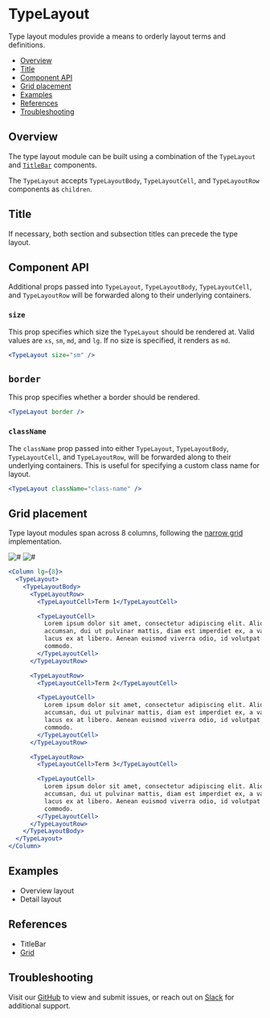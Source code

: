 

# TypeLayout

Type layout modules provide a means to orderly layout terms and definitions.

- [Overview](#overview)
- [Title](#title)
- [Component API](#component-api)
- [Grid placement](#grid-placement)
- [Examples](#examples)
- [References](#references)
- [Troubleshooting](#troubleshooting)

## Overview

The type layout module can be built using a combination of the `TypeLayout` and [`TitleBar`](#references) components.

The `TypeLayout` accepts `TypeLayoutBody`, `TypeLayoutCell`, and `TypeLayoutRow` components as `children`.

<Canvas>
  <Story
    id="patterns-unstable-layout-modules-typelayout--default"
    parameters={parameters}
  />
</Canvas>

## Title

If necessary, both section and subsection titles can precede the type layout.

<Canvas>
  <Story
    id="patterns-unstable-layout-modules-typelayout--title"
    parameters={parameters}
  />
</Canvas>

## Component API

<ArgsTable />

Additional props passed into `TypeLayout`, `TypeLayoutBody`, `TypeLayoutCell`, and `TypeLayoutRow` will be forwarded along to their underlying containers.

### `size`

This prop specifies which size the `TypeLayout` should be rendered at. Valid values are `xs`, `sm`, `md`, and `lg`. If no size is specified, it renders as `md`.

<Canvas withSource="none">
  <Default parameters={parameters} size="sm" />
</Canvas>

```jsx
<TypeLayout size="sm" />
```

## `border`

This prop specifies whether a border should be rendered.

<Canvas withSource="none">
  <Default parameters={parameters} border />
</Canvas>

```jsx
<TypeLayout border />
```

### `className`

The `className` prop passed into either `TypeLayout`, `TypeLayoutBody`, `TypeLayoutCell`, and `TypeLayoutRow`, will be forwarded along to their underlying containers. This is useful for specifying a custom class name for layout.

```jsx
<TypeLayout className="class-name" />
```

## Grid placement

Type layout modules span across 8 columns, following the [narrow grid](#references) implementation.

<Row>
  <Column>
    <img alt="#" src="#" />
  </Column>

  <Column>
    <img alt="#" src="#" />
  </Column>
</Row>

```jsx
<Column lg={8}>
  <TypeLayout>
    <TypeLayoutBody>
      <TypeLayoutRow>
        <TypeLayoutCell>Term 1</TypeLayoutCell>

        <TypeLayoutCell>
          Lorem ipsum dolor sit amet, consectetur adipiscing elit. Aliquam
          accumsan, dui ut pulvinar mattis, diam est imperdiet ex, a varius
          lacus ex at libero. Aenean euismod viverra odio, id volutpat turpis
          commodo.
        </TypeLayoutCell>
      </TypeLayoutRow>

      <TypeLayoutRow>
        <TypeLayoutCell>Term 2</TypeLayoutCell>

        <TypeLayoutCell>
          Lorem ipsum dolor sit amet, consectetur adipiscing elit. Aliquam
          accumsan, dui ut pulvinar mattis, diam est imperdiet ex, a varius
          lacus ex at libero. Aenean euismod viverra odio, id volutpat turpis
          commodo.
        </TypeLayoutCell>
      </TypeLayoutRow>

      <TypeLayoutRow>
        <TypeLayoutCell>Term 3</TypeLayoutCell>

        <TypeLayoutCell>
          Lorem ipsum dolor sit amet, consectetur adipiscing elit. Aliquam
          accumsan, dui ut pulvinar mattis, diam est imperdiet ex, a varius
          lacus ex at libero. Aenean euismod viverra odio, id volutpat turpis
          commodo.
        </TypeLayoutCell>
      </TypeLayoutRow>
    </TypeLayoutBody>
  </TypeLayout>
</Column>
```

## Examples

- <LinkTo kind="patterns-unstable-layout-examples" story="overview">
    Overview layout
  </LinkTo>
- <LinkTo kind="patterns-unstable-layout-examples" story="detail">
    Detail layout
  </LinkTo>

## References

- <LinkTo kind="patterns-unstable-layout-modules-titlebar" story="default">
    TitleBar
  </LinkTo>
- [Grid](https://react.carbondesignsystem.com/?path=/docs/grid--narrow)

## Troubleshooting

Visit our [GitHub](https://github.com/carbon-design-system/ibm-security) to view and submit issues, or reach out on [Slack](https://app.slack.com/client/T1V6D3RT7/CRV39QKP0) for additional support.
